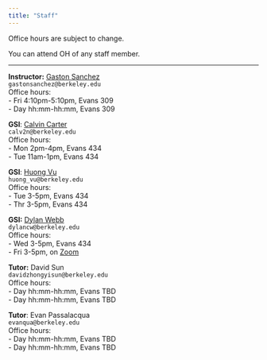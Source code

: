 ```yaml
---
title: "Staff"
---
```



Office hours are subject to change.

You can attend OH of any staff member.

-----

::: {.grid}

::: {.g-col-6}
**Instructor:** <a href='https://www.gastonsanchez.com' target='_blank'>Gaston Sanchez</a><br>
`gastonsanchez@berkeley.edu`<br>
Office hours: <br>
- Fri 4:10pm-5:10pm, Evans 309<br>
- Day hh:mm-hh:mm, Evans 309
:::

::: {.g-col-6}
**GSI**: <a href="https://statistics.berkeley.edu/people/calvin-carter" target="_blank">Calvin Carter</a><br>
`calv2n@berkeley.edu`<br>
Office hours:<br>
- Mon 2pm-4pm, Evans 434<br>
- Tue 11am-1pm, Evans 434
:::


::: {.g-col-6}
**GSI**: <a href="https://statistics.berkeley.edu/people/huong-bui-thien-vu" target="_blank">Huong Vu</a><br>
`huong_vu@berkeley.edu`<br>
Office hours: <br>
- Tue 3-5pm, Evans 434<br>
- Thr 3-5pm, Evans 434
:::

::: {.g-col-6}
**GSI:** <a href="https://statistics.berkeley.edu/people/dylan-webb" target="_blank">Dylan Webb</a><br>
`dylancw@berkeley.edu`<br>
Office hours: <br>
- Wed 3-5pm, Evans 434<br>
- Fri 3-5pm, on <a href="https://berkeley.zoom.us/j/91017590949" target="_blank">Zoom</a>
:::


::: {.g-col-6}
**Tutor:** David Sun<br>
`davidzhongyisun@berkeley.edu`<br>
Office hours: <br>
- Day hh:mm-hh:mm, Evans TBD<br>
- Day hh:mm-hh:mm, Evans TBD
:::

::: {.g-col-6}
**Tutor**: Evan Passalacqua<br>
`evanqua@berkeley.edu`<br>
Office hours: <br>
- Day hh:mm-hh:mm, Evans TBD<br>
- Day hh:mm-hh:mm, Evans TBD
:::

:::

